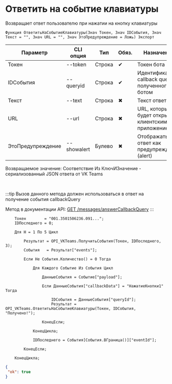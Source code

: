 ﻿---
sidebar_position: 11
description:  Возвращает ответ пользователю при нажатии на кнопку клавиатурыСтраницы
keywords: [1C, 1С, 1С:Предприятие, 1С:Предприятие 8.3, API, Интеграция, Сервисы, Обмен, OneScript, CLI, VKTeams]
---


# Ответить на событие клавиатуры
 Возвращает ответ пользователю при нажатии на кнопку клавиатуры



`Функция ОтветитьНаСобытиеКлавиатуры(Знач Токен, Знач IDСобытия, Знач Текст = "", Знач URL = "", Знач ЭтоПредупреждение = Ложь) Экспорт`

  | Параметр | CLI опция | Тип | Обяз. | Назначение |
  |-|-|-|-|-|
  | Токен | --token | Строка | &#x2714; | Токен бота |
  | IDСобытия | --queryid | Строка | &#x2714; | Идентификатор callback query полученного ботом |
  | Текст | --text | Строка | &#x2716; | Текст ответа |
  | URL | --url | Строка | &#x2716; | URL, который будет открыт клиентским приложением |
  | ЭтоПредупреждение | --showalert | Булево | &#x2716; | Отображать ответ как предупреждение (alert) |

  
  Возвращаемое значение:   Соответствие Из КлючИЗначение - сериализованный JSON ответа от VK Teams

<br/>

:::tip
Вызов данного метода должен использоваться в ответ на получение события callbackQuery

Метод в документации API: [GET /messages/answerCallbackQuery](https://teams.vk.com/botapi/#/messages/get_messages_answerCallbackQuery)
:::
<br/>



```bsl title="Пример использования для 1С:Предприятие/OneScript"
    Токен        = "001.3501506236.091...";
    IDПоследнего = 0;

    Для Н = 1 По 5 Цикл

        Результат = OPI_VKTeams.ПолучитьСобытия(Токен, IDПоследнего, 3);
        События   = Результат["events"];

        Если Не События.Количество() = 0 Тогда

            Для Каждого Событие Из События Цикл

                ДанныеСобытия = Событие["payload"];

                Если ДанныеСобытия["callbackData"] = "НажатиеКнопки1" Тогда

                    IDСобытия = ДанныеСобытия["queryId"];
                    Результат = OPI_VKTeams.ОтветитьНаСобытиеКлавиатуры(Токен, IDСобытия, "Получено!");

                КонецЕсли;

            КонецЦикла;

            IDПоследнего = События[События.ВГраница()]["eventId"];

        КонецЕсли;

    КонецЦикла;
```
    



```json title="Результат"
{
 "ok": true
}
```
